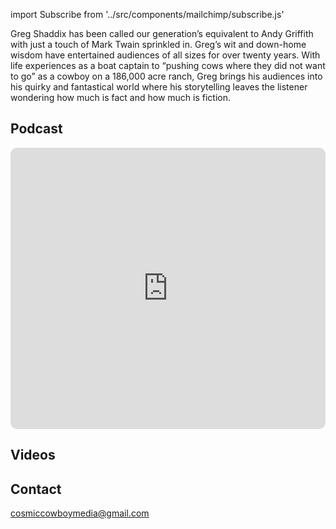 ﻿import Subscribe from '../src/components/mailchimp/subscribe.js'

<Container>

<Banner bgOverlay="#2C3E50" />

<p>
Greg Shaddix has been called our generation’s equivalent to Andy Griffith with just a touch of Mark Twain sprinkled in. Greg’s wit and down-home wisdom have entertained audiences of all sizes for over twenty years.  With life experiences as a boat captain to “pushing cows where they did not want to go” as a cowboy on a 186,000 acre ranch, Greg brings his audiences into his quirky and fantastical world where his storytelling leaves the listener wondering how much is fact and how much is fiction.
</p>
<p />
<div id="podcast" className="text-center"><h2>Podcast</h2>
<iframe src="https://embed.podcasts.apple.com/us/podcast/the-mockingbird/id1454574904?itsct=podcast_box&amp;itscg=30200" height="450px" frameborder="0" sandbox="allow-forms allow-popups allow-same-origin allow-scripts allow-top-navigation-by-user-activation" allow="autoplay *; encrypted-media *;" style="width: 100%; max-width: 660px; overflow: hidden; border-radius: 10px; background: transparent;"></iframe></div>
<p />
<div id="videos">
  <h2>Videos</h2>
</div>
<p className="text-center">

<Youtube url="https://www.youtube.com/watch?v=H_zBA_ZfVYA" />

<Shows shows={props.shows} />

<div id="gregcontact">
  <h2>Contact</h2>
</div>

<a href="mailto:cosmiccowboymedia@gmail.com">cosmiccowboymedia@gmail.com</a>
<p />
<Subscribe />
</p>
</Container>
